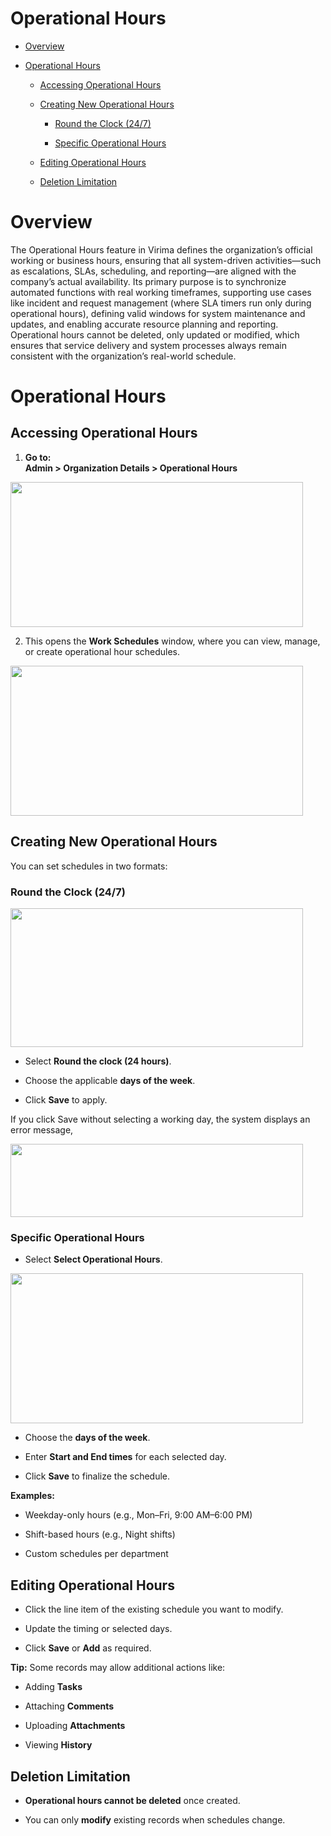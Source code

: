 # Operational Hours

- [Overview](#OperationalHours-Overview)

- [Operational Hours](#OperationalHours-OperationalHours)

  - [Accessing Operational Hours](#OperationalHours-AccessingOperationalHo)

  - [Creating New Operational Hours](#OperationalHours-CreatingNewOperational)

    - [Round the Clock (24/7)](#OperationalHours-RoundtheClock(24/7))

    - [Specific Operational Hours](#OperationalHours-SpecificOperationalHou)

  - [Editing Operational Hours](#OperationalHours-EditingOperationalHour)

  - [Deletion Limitation](#OperationalHours-DeletionLimitation)

# **Overview**

The Operational Hours feature in Virima defines the organization’s official working or business hours, ensuring that all system-driven activities—such as escalations, SLAs, scheduling, and reporting—are aligned with the company’s actual availability. Its primary purpose is to synchronize automated functions with real working timeframes, supporting use cases like incident and request management (where SLA timers run only during operational hours), defining valid windows for system maintenance and updates, and enabling accurate resource planning and reporting. Operational hours cannot be deleted, only updated or modified, which ensures that service delivery and system processes always remain consistent with the organization’s real-world schedule.

# Operational Hours

## Accessing Operational Hours

1.  **Go to:**  
    **Admin \> Organization Details \> Operational Hours**

<img src="C:\Docs\mdx_format\media\Operational_Hours/media/image1-1.png" style="width:4.875in;height:2.41667in" />

2.  This opens the **Work Schedules** window, where you can view, manage, or create operational hour schedules.

<img src="C:\Docs\mdx_format\media\Operational_Hours/media/image2-1.png" style="width:4.875in;height:2.5in" />

## Creating New Operational Hours

You can set schedules in two formats:

### **Round the Clock (24/7)**

<img src="C:\Docs\mdx_format\media\Operational_Hours/media/image3-1.png" style="width:4.875in;height:2.31667in" />

- Select **Round the clock (24 hours)**.

- Choose the applicable **days of the week**.

- Click **Save** to apply.

If you click Save without selecting a working day, the system displays an error message,

<img src="C:\Docs\mdx_format\media\Operational_Hours/media/image4-1.png" style="width:4.875in;height:1.21667in" />

### **Specific Operational Hours**

- Select **Select Operational Hours**.

<img src="C:\Docs\mdx_format\media\Operational_Hours/media/image2-1.png" style="width:4.875in;height:2.5in" />

- Choose the **days of the week**.

- Enter **Start and End times** for each selected day.

- Click **Save** to finalize the schedule.

**Examples:**

- Weekday-only hours (e.g., Mon–Fri, 9:00 AM–6:00 PM)

- Shift-based hours (e.g., Night shifts)

- Custom schedules per department

## Editing Operational Hours

- Click the line item of the existing schedule you want to modify.

- Update the timing or selected days.

- Click **Save** or **Add** as required.

**Tip:** Some records may allow additional actions like:

- Adding **Tasks**

- Attaching **Comments**

- Uploading **Attachments**

- Viewing **History**

## Deletion Limitation

- **Operational hours cannot be deleted** once created.

- You can only **modify** existing records when schedules change.
